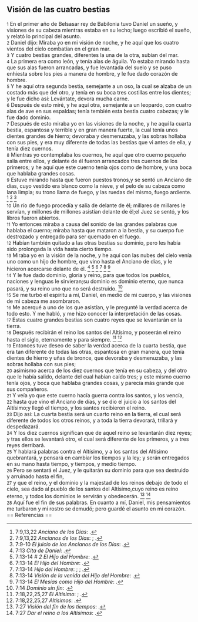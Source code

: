 == Visión de las cuatro bestias ==

{{anchor|1}} <small>1</small> En el primer año de Belsasar rey de Babilonia tuvo Daniel un sueño, y visiones de su cabeza mientras estaba en su lecho; luego escribió el sueño, y relató lo principal del asunto.<br>
{{anchor|2}} <small>2</small> Daniel dijo: Miraba yo en mi visión de noche, y he aquí que los cuatro vientos del cielo combatían en el gran mar.<br>
{{anchor|3}} <small>3</small> Y cuatro bestias grandes, diferentes la una de la otra, subían del mar.<br>
{{anchor|4}} <small>4</small> La primera era como león, y tenía alas de águila. Yo estaba mirando hasta que sus alas fueron arrancadas, y fue levantada del suelo y se puso enhiesta sobre los pies a manera de hombre, y le fue dado corazón de hombre.<br>
{{anchor|5}} <small>5</small> Y he aquí otra segunda bestia, semejante a un oso, la cual se alzaba de un costado más que del otro, y tenía en su boca tres costillas entre los dientes; y le fue dicho así: Levántate, devora mucha carne.<br>
{{anchor|6}} <small>6</small> Después de esto miré, y he aquí otra, semejante a un leopardo, con cuatro alas de ave en sus espaldas; tenía tembién esta bestia cuatro cabezas; y le fue dado dominio.<br>
{{anchor|7}} <small>7</small> Después de esto miraba yo en las visiones de la noche, y he aquí la cuarta bestia, espantosa y terrible y en gran manera fuerte, la cual tenía unos dientes grandes de hierro; devoraba y desmenuzaba, y las sobras hollaba con sus pies, y era muy diferente de todas las bestias que vi antes de ella, y tenía diez cuernos.<br>
{{anchor|8}} <small>8</small> Mientras yo contemplaba los cuernos, he aquí que otro cuerno pequeño salía entre ellos, y delante de él fueron arrancados tres cuernos de los primeros; y he aquí que este cuerno tenía ojos como de hombre, y una boca que hablaba grandes cosas.<br>
{{anchor|9}} <small>9</small> Estuve mirando hasta que fueron puestos tronos,y se sentó un Anciano de días, cuyo vestido era blanco como la nieve, y el pelo de su cabeza como lana limpia; su trono llama de fuego, y las ruedas del mismo, fuego ardiente. <ref>7:9,13,22 ''Anciano de los Días'': {{lib|LU|96|1|9}}.</ref> <ref>7:9,13,22 ''Ancianos de los Días'': {{lib|LU|15|10|3}}; {{lib|LU|18|3|1}}.</ref> <ref>7:9-10 ''El juicio de los Ancianos de los Días'': {{lib|LU|28|6|6}}.</ref><br>
{{anchor|10}} <small>10</small> Un río de fuego procedía y salía de delante de él; millares de millares le servían, y millones de millones asistían delante de él;el Juez se sentó, y los libros fueron abiertos.<br>
{{anchor|11}} <small>11</small> Yo entonces miraba a causa del sonido de las grandes palabras que hablaba el cuerno; miraba hasta que mataron a la bestia, y su cuerpo fue destrozado y entregado para ser quemado en el fuego.<br>
{{anchor|12}} <small>12</small> Habían también quitado a las otras bestias su dominio, pero les había sido prolongada la vida hasta cierto tiempo.<br>
{{anchor|13}} <small>13</small> Miraba yo en la visión de la noche, y he aquí con las nubes del cielo venía uno como un hijo de hombre, que vino hasta el Anciano de días, y le hicieron acercarse delante de él. <ref>7:13 ''Cita de Daniel'': {{lib|LU|137|2|2}}.</ref> <ref>7:13-14 ''# 2 El Hijo del Hombre'': {{lib|LU|136|1|1}}.</ref> <ref>7:13-14 ''El Hijo del Hombre'': {{lib|LU|135|5|7}}.</ref> <ref>7:13-14 ''Hijo del Hombre'': {{lib|LU|126|3|6}}; {{lib|LU|126|3|6}}; {{lib|LU|128|1|2}}.</ref> <ref>7:13-14 ''Visión de la venida del Hijo del Hombre'': {{lib|LU|135|3|3}}.</ref> <ref>7:13-14 ''El Mesías como Hijo del Hombre'': {{lib|LU|136|1|6}}.</ref><br>
{{anchor|14}} <small>14</small> Y le fue dado dominio, gloria y reino, para que todos los pueblos, naciones y lenguas le sirvieran;su dominio es dominio eterno, que nunca pasará, y su reino uno que no será destruido. <ref>7:14 ''Dominio sin fin'': {{lib|LU|135|3|2}}.</ref><br>
{{anchor|15}} <small>15</small> Se me turbó el espíritu a mí, Daniel, en medio de mi cuerpo, y las visiones de mi cabeza me asombraron.<br>
{{anchor|16}} <small>16</small> Me acerqué a uno de los que asistían, y le pregunté la verdad acerca de todo esto. Y me habló, y me hizo conocer la interpretación de las cosas.<br>
{{anchor|17}} <small>17</small> Estas cuatro grandes bestias son cuatro reyes que se levantarán en la tierra.<br>
{{anchor|18}} <small>18</small> Después recibirán el reino los santos del Altísimo, y poseerán el reino hasta el siglo, eternamente y para siempre. <ref>7:18,22,25,27 ''El Altísimo'': {{lib|LU|93|2|3}}; {{lib|LU|93|3|2}}.</ref> <ref>7:18,22,25,27 ''Altísimos'': {{lib|LU|43|3|1}}.</ref><br>
{{anchor|19}} <small>19</small> Entonces tuve deseo de saber la verdad acerca de la cuarta bestia, que era tan diferente de todas las otras, espantosa en gran manera, que tenía dientes de hierro y uñas de bronce, que devoraba y desmenuzaba, y las sobras hollaba con sus pies;<br>
{{anchor|20}} <small>20</small> asimismo acerca de los diez cuernos que tenía en su cabeza, y del otro que le había salido, delante del cual habían caído tres; y este mismo cuerno tenía ojos, y boca que hablaba grandes cosas, y parecía más grande que sus compañeros.<br>
{{anchor|21}} <small>21</small> Y veía yo que este cuerno hacía guerra contra los santos, y los vencía,<br>
{{anchor|22}} <small>22</small> hasta que vino el Anciano de días, y se dio el juicio a los santos del Altísimo;y llegó el tiempo, y los santos recibieron el reino.<br>
{{anchor|23}} <small>23</small> Dijo así: La cuarta bestia será un cuarto reino en la tierra, el cual será diferente de todos los otros reinos, y a toda la tierra devorará, trillará y despedazará.<br>
{{anchor|24}} <small>24</small> Y los diez cuernos significan que de aquel reino se levantarán diez reyes; y tras ellos se levantará otro, el cual será diferente de los primeros, y a tres reyes derribará.<br>
{{anchor|25}} <small>25</small> Y hablará palabras contra el Altísimo, y a los santos del Altísimo quebrantará, y pensará en cambiar los tiempos y la ley; y serán entregados en su mano hasta tiempo, y tiempos, y medio tiempo.<br>
{{anchor|26}} <small>26</small> Pero se sentará el Juez, y le quitarán su dominio para que sea destruido y arruinado hasta el fin,<br>
{{anchor|27}} <small>27</small> y que el reino, y el dominio y la majestad de los reinos debajo de todo el cielo, sea dado al pueblo de los santos del Altísimo,cuyo reino es reino eterno, y todos los dominios le servirán y obedecerán. <ref>7:27 ''Visión del fin de los tiempos'': {{lib|LU|170|5|15}}.</ref> <ref>7:27 ''Dar el reino a los Altísimos'': {{lib|LU|135|3|2}}.</ref><br>
{{anchor|28}} <small>28</small> Aquí fue el fin de sus palabras. En cuanto a mí, Daniel, mis pensamientos me turbaron y mi rostro se demudó; pero guardé el asunto en mi corazón.<br>
== Referencias ==

<references />
